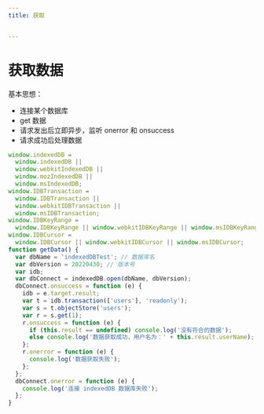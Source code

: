 ```yaml
---
title: 获取


---
```


# 获取数据

基本思想：

- 连接某个数据库
- get 数据
- 请求发出后立即异步，监听 onerror 和 onsuccess
- 请求成功后处理数据

```js
window.indexedDB =
  window.indexedDB ||
  window.webkitIndexedDB ||
  window.mozIndexedDB ||
  window.msIndexedDB;
window.IDBTransaction =
  window.IDBTransaction ||
  window.webkitIDBTransaction ||
  window.msIDBTransaction;
window.IDBKeyRange =
  window.IDBKeyRange || window.webkitIDBKeyRange || window.msIDBKeyRange;
window.IDBCursor =
  window.IDBCursor || window.webkitIDBCursor || window.msIDBCursor;
function getData() {
  var dbName = 'indexedDBTest'; // 数据库名
  var dbVersion = 20220430; // 版本号
  var idb;
  var dbConnect = indexedDB.open(dbName, dbVersion);
  dbConnect.onsuccess = function (e) {
    idb = e.target.result;
    var t = idb.transaction(['users'], 'readonly');
    var s = t.objectStore('users');
    var r = s.get(1);
    r.onsuccess = function (e) {
      if (this.result == undefined) console.log('没有符合的数据');
      else console.log('数据获取成功，用户名为：' + this.result.userName);
    };
    r.onerror = function (e) {
      console.log('数据获取失败');
    };
  };
  dbConnect.onerror = function (e) {
    console.log('连接 indexedDB 数据库失败');
  };
}
```

            